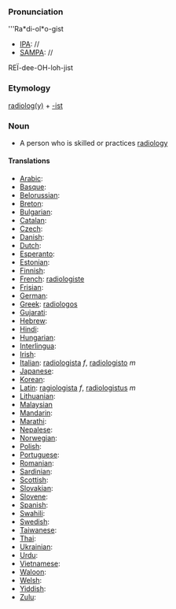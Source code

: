 ===Pronunciation===

'''Ra*di-ol*o-gist
*[[IPA]]: //
*[[SAMPA]]: //
RE&Iuml;-dee-OH-loh-jist
===Etymology===

[[radiology|radiolog(y)]] + [[-ist]]

=== Noun ===

*A person who is skilled or practices [[radiology]]

====Translations====

*[[Arabic]]:
*[[Basque]]:
*[[Belorussian]]:
*[[Breton]]:
*[[Bulgarian]]:
*[[Catalan]]:
*[[Czech]]:
*[[Danish]]:
*[[Dutch]]:
*[[Esperanto]]:
*[[Estonian]]:
*[[Finnish]]:
*[[French]]: [[radiologiste]]
*[[Frisian]]:
*[[German]]:
*[[Greek]]: [[radiologos]]
*[[Gujarati]]:
*[[Hebrew]]:
*[[Hindi]]:
*[[Hungarian]]:
*[[Interlingua]]:
*[[Irish]]:
*[[Italian]]: [[radiologista]] ''f'', [[radiologisto]] ''m''
*[[Japanese]]:
*[[Korean]]:
*[[Latin]]: [[ragiologista]] ''f'', [[radiologistus]] ''m''
*[[Lithuanian]]:
*[[Malaysian]]
*[[Mandarin]]:
*[[Marathi]]:
*[[Nepalese]]:
*[[Norwegian]]:
*[[Polish]]:
*[[Portuguese]]:
*[[Romanian]]:
*[[Sardinian]]:
*[[Scottish]]:
*[[Slovakian]]:
*[[Slovene]]:
*[[Spanish]]:
*[[Swahili]]:
*[[Swedish]]:
*[[Taiwanese]]:
*[[Thai]]:
*[[Ukrainian]]:
*[[Urdu]]:
*[[Vietnamese]]:
*[[Waloon]]:
*[[Welsh]]:
*[[Yiddish]]:
*[[Zulu]]: